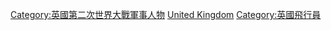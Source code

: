 [[Category:英國第二次世界大戰軍事人物|Category:英國第二次世界大戰軍事人物]]
[[Category:第二次世界大戰飛行員|United Kingdom]]
[[Category:英國飛行員|Category:英國飛行員]]